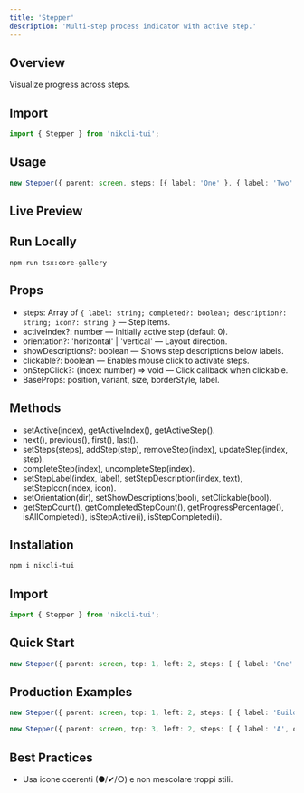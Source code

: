 ```yaml
---
title: 'Stepper'
description: 'Multi-step process indicator with active step.'
---
```


## Overview

Visualize progress across steps.

## Import

```ts
import { Stepper } from 'nikcli-tui';
```

## Usage

```ts
new Stepper({ parent: screen, steps: [{ label: 'One' }, { label: 'Two' }], activeIndex: 0 });
```

## Live Preview

<Snippet file="previews/stepper.mdx" />

## Run Locally

`npm run tsx:core-gallery`

## Props

- steps: Array of `{ label: string; completed?: boolean; description?: string; icon?: string }` — Step items.
- activeIndex?: number — Initially active step (default 0).
- orientation?: 'horizontal' | 'vertical' — Layout direction.
- showDescriptions?: boolean — Shows step descriptions below labels.
- clickable?: boolean — Enables mouse click to activate steps.
- onStepClick?: (index: number) => void — Click callback when clickable.
- BaseProps: position, variant, size, borderStyle, label.

## Methods

- setActive(index), getActiveIndex(), getActiveStep().
- next(), previous(), first(), last().
- setSteps(steps), addStep(step), removeStep(index), updateStep(index, step).
- completeStep(index), uncompleteStep(index).
- setStepLabel(index, label), setStepDescription(index, text), setStepIcon(index, icon).
- setOrientation(dir), setShowDescriptions(bool), setClickable(bool).
- getStepCount(), getCompletedStepCount(), getProgressPercentage(), isAllCompleted(), isStepActive(i), isStepCompleted(i).

## Installation

```bash
npm i nikcli-tui
```

## Import

```ts
import { Stepper } from 'nikcli-tui';
```

## Quick Start

```ts
new Stepper({ parent: screen, top: 1, left: 2, steps: [ { label: 'One' }, { label: 'Two' } ], activeIndex: 0 });
```

## Production Examples

<CodeGroup>

```typescript
new Stepper({ parent: screen, top: 1, left: 2, steps: [ { label: 'Build' }, { label: 'Test' }, { label: 'Deploy' } ], orientation: 'horizontal' });
```

```typescript
new Stepper({ parent: screen, top: 3, left: 2, steps: [ { label: 'A', description: 'First' }, { label: 'B' } ], showDescriptions: true, clickable: true, onStepClick: i => console.log(i) });
```

</CodeGroup>

## Best Practices

- Usa icone coerenti (●/✔/○) e non mescolare troppi stili.
